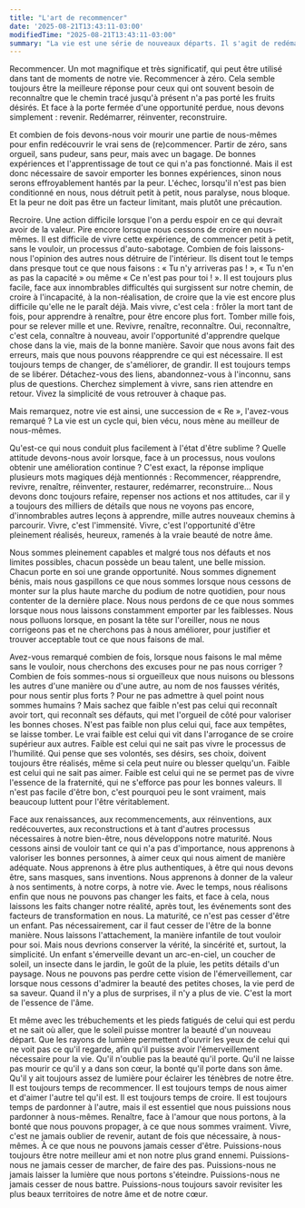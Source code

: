 ```yaml
---
title: "L'art de recommencer"
date: '2025-08-21T13:43:11-03:00'
modifiedTime: "2025-08-21T13:43:11-03:00"
summary: "La vie est une série de nouveaux départs. Il s'agit de redémarrer, de se réinventer et de se redécouvrir. Cet article explore la beauté de recommencer et de trouver la force dans la vulnérabilité."
---
```


Recommencer. Un mot magnifique et très significatif, qui peut être utilisé dans tant de moments de notre vie. Recommencer à zéro. Cela semble toujours être la meilleure réponse pour ceux qui ont souvent besoin de reconnaître que le chemin tracé jusqu'à présent n'a pas porté les fruits désirés. Et face à la porte fermée d'une opportunité perdue, nous devons simplement : revenir. Redémarrer, réinventer, reconstruire.

Et combien de fois devons-nous voir mourir une partie de nous-mêmes pour enfin redécouvrir le vrai sens de (re)commencer. Partir de zéro, sans orgueil, sans pudeur, sans peur, mais avec un bagage. De bonnes expériences et l'apprentissage de tout ce qui n'a pas fonctionné. Mais il est donc nécessaire de savoir emporter les bonnes expériences, sinon nous serons effroyablement hantés par la peur. L'échec, lorsqu'il n'est pas bien conditionné en nous, nous détruit petit à petit, nous paralyse, nous bloque. Et la peur ne doit pas être un facteur limitant, mais plutôt une précaution.

Recroire. Une action difficile lorsque l'on a perdu espoir en ce qui devrait avoir de la valeur. Pire encore lorsque nous cessons de croire en nous-mêmes. Il est difficile de vivre cette expérience, de commencer petit à petit, sans le vouloir, un processus d'auto-sabotage. Combien de fois laissons-nous l'opinion des autres nous détruire de l'intérieur. Ils disent tout le temps dans presque tout ce que nous faisons : « Tu n'y arriveras pas ! », « Tu n'en as pas la capacité » ou même « Ce n'est pas pour toi ! ». Il est toujours plus facile, face aux innombrables difficultés qui surgissent sur notre chemin, de croire à l'incapacité, à la non-réalisation, de croire que la vie est encore plus difficile qu'elle ne le paraît déjà. Mais vivre, c'est cela : frôler la mort tant de fois, pour apprendre à renaître, pour être encore plus fort. Tomber mille fois, pour se relever mille et une. Revivre, renaître, reconnaître. Oui, reconnaître, c'est cela, connaître à nouveau, avoir l'opportunité d'apprendre quelque chose dans la vie, mais de la bonne manière. Savoir que nous avons fait des erreurs, mais que nous pouvons réapprendre ce qui est nécessaire. Il est toujours temps de changer, de s'améliorer, de grandir. Il est toujours temps de se libérer. Détachez-vous des liens, abandonnez-vous à l'inconnu, sans plus de questions. Cherchez simplement à vivre, sans rien attendre en retour. Vivez la simplicité de vous retrouver à chaque pas.

Mais remarquez, notre vie est ainsi, une succession de « Re », l'avez-vous remarqué ? La vie est un cycle qui, bien vécu, nous mène au meilleur de nous-mêmes.

Qu'est-ce qui nous conduit plus facilement à l'état d'être sublime ? Quelle attitude devons-nous avoir lorsque, face à un processus, nous voulons obtenir une amélioration continue ? C'est exact, la réponse implique plusieurs mots magiques déjà mentionnés : Recommencer, réapprendre, revivre, renaître, réinventer, restaurer, redémarrer, reconstruire… Nous devons donc toujours refaire, repenser nos actions et nos attitudes, car il y a toujours des milliers de détails que nous ne voyons pas encore, d'innombrables autres leçons à apprendre, mille autres nouveaux chemins à parcourir. Vivre, c'est l'immensité. Vivre, c'est l'opportunité d'être pleinement réalisés, heureux, ramenés à la vraie beauté de notre âme.

Nous sommes pleinement capables et malgré tous nos défauts et nos limites possibles, chacun possède un beau talent, une belle mission. Chacun porte en soi une grande opportunité. Nous sommes dignement bénis, mais nous gaspillons ce que nous sommes lorsque nous cessons de monter sur la plus haute marche du podium de notre quotidien, pour nous contenter de la dernière place. Nous nous perdons de ce que nous sommes lorsque nous nous laissons constamment emporter par les faiblesses. Nous nous polluons lorsque, en posant la tête sur l'oreiller, nous ne nous corrigeons pas et ne cherchons pas à nous améliorer, pour justifier et trouver acceptable tout ce que nous faisons de mal.

Avez-vous remarqué combien de fois, lorsque nous faisons le mal même sans le vouloir, nous cherchons des excuses pour ne pas nous corriger ? Combien de fois sommes-nous si orgueilleux que nous nuisons ou blessons les autres d'une manière ou d'une autre, au nom de nos fausses vérités, pour nous sentir plus forts ? Pour ne pas admettre à quel point nous sommes humains ? Mais sachez que faible n'est pas celui qui reconnaît avoir tort, qui reconnaît ses défauts, qui met l'orgueil de côté pour valoriser les bonnes choses. N'est pas faible non plus celui qui, face aux tempêtes, se laisse tomber. Le vrai faible est celui qui vit dans l'arrogance de se croire supérieur aux autres. Faible est celui qui ne sait pas vivre le processus de l'humilité. Qui pense que ses volontés, ses désirs, ses choix, doivent toujours être réalisés, même si cela peut nuire ou blesser quelqu'un. Faible est celui qui ne sait pas aimer. Faible est celui qui ne se permet pas de vivre l'essence de la fraternité, qui ne s'efforce pas pour les bonnes valeurs. Il n'est pas facile d'être bon, c'est pourquoi peu le sont vraiment, mais beaucoup luttent pour l'être véritablement.

Face aux renaissances, aux recommencements, aux réinventions, aux redécouvertes, aux reconstructions et à tant d'autres processus nécessaires à notre bien-être, nous développons notre maturité. Nous cessons ainsi de vouloir tant ce qui n'a pas d'importance, nous apprenons à valoriser les bonnes personnes, à aimer ceux qui nous aiment de manière adéquate. Nous apprenons à être plus authentiques, à être qui nous devons être, sans masques, sans inventions. Nous apprenons à donner de la valeur à nos sentiments, à notre corps, à notre vie. Avec le temps, nous réalisons enfin que nous ne pouvons pas changer les faits, et face à cela, nous laissons les faits changer notre réalité, après tout, les événements sont des facteurs de transformation en nous. La maturité, ce n'est pas cesser d'être un enfant. Pas nécessairement, car il faut cesser de l'être de la bonne manière. Nous laissons l'attachement, la manière infantile de tout vouloir pour soi. Mais nous devrions conserver la vérité, la sincérité et, surtout, la simplicité. Un enfant s'émerveille devant un arc-en-ciel, un coucher de soleil, un insecte dans le jardin, le goût de la pluie, les petits détails d'un paysage. Nous ne pouvons pas perdre cette vision de l'émerveillement, car lorsque nous cessons d'admirer la beauté des petites choses, la vie perd de sa saveur. Quand il n'y a plus de surprises, il n'y a plus de vie. C'est la mort de l'essence de l'âme.

Et même avec les trébuchements et les pieds fatigués de celui qui est perdu et ne sait où aller, que le soleil puisse montrer la beauté d'un nouveau départ. Que les rayons de lumière permettent d'ouvrir les yeux de celui qui ne voit pas ce qu'il regarde, afin qu'il puisse avoir l'émerveillement nécessaire pour la vie. Qu'il n'oublie pas la beauté qu'il porte. Qu'il ne laisse pas mourir ce qu'il y a dans son cœur, la bonté qu'il porte dans son âme. Qu'il y ait toujours assez de lumière pour éclairer les ténèbres de notre être. Il est toujours temps de recommencer. Il est toujours temps de nous aimer et d'aimer l'autre tel qu'il est. Il est toujours temps de croire. Il est toujours temps de pardonner à l'autre, mais il est essentiel que nous puissions nous pardonner à nous-mêmes. Renaître, face à l'amour que nous portons, à la bonté que nous pouvons propager, à ce que nous sommes vraiment. Vivre, c'est ne jamais oublier de revenir, autant de fois que nécessaire, à nous-mêmes. À ce que nous ne pouvons jamais cesser d'être. Puissions-nous toujours être notre meilleur ami et non notre plus grand ennemi. Puissions-nous ne jamais cesser de marcher, de faire des pas. Puissions-nous ne jamais laisser la lumière que nous portons s'éteindre. Puissions-nous ne jamais cesser de nous battre. Puissions-nous toujours savoir revisiter les plus beaux territoires de notre âme et de notre cœur.

